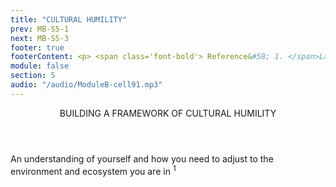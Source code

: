 ```yaml
---
title: "CULTURAL HUMILITY"
prev: MB-S5-1
next: MB-S5-3
footer: true
footerContent: <p> <span class='font-bold'> Reference&#58; 1. </span>Landry L. The Importance of Cultivating Cultural Awareness at Work. January 18, 2018. Accessed May 20, 2022. https://www.northeastern.edu/graduate/blog/cultural-awareness-at-work/</p>
module: false
section: 5
audio: "/audio/ModuleB-cell91.mp3"
---
```


<Header>
  BUILDING A FRAMEWORK OF <span className="text-red">CULTURAL HUMILITY</span>
</Header>
<StickyPicture image="/GettyImages-1130948866_FPO _BW.png" secondary>
  <SingleLayout center>
    <p class="font-sans text-2xl 2xl:text-3xl text-ui-text font-medium">
      An understanding of yourself and how you need to adjust to the environment
      and ecosystem you are in <sup>1</sup>
    </p>
    <br />
    <Pic
      src="/Group_326.svg"
      className="w-[215px] h-[190px] 2xl:w-[430px] 2xl:h-[380px] mx-auto"
    />
  </SingleLayout>
</StickyPicture>
